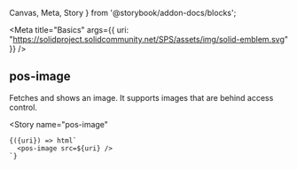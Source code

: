 
  Canvas,
  Meta,
  Story
} from '@storybook/addon-docs/blocks';

<Meta
  title="Basics"
  args={{ uri: "https://solidproject.solidcommunity.net/SPS/assets/img/solid-emblem.svg" }}
/>


## pos-image

Fetches and shows an image. It supports images that are behind access control.

<Canvas
  withSource="open">
  <Story
    name="pos-image"
  >
    {({uri}) => html`
      <pos-image src=${uri} />
    `}
  </Story>
</Canvas>
